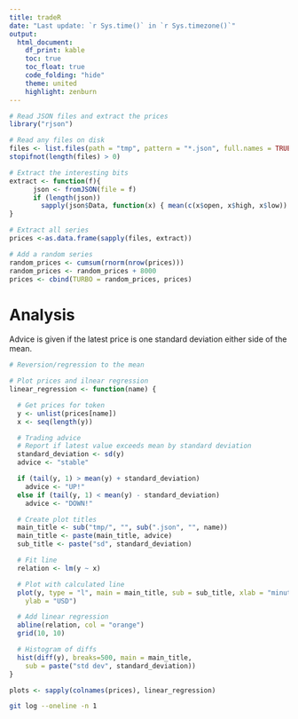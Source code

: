 ```yaml
---
title: tradeR
date: "Last update: `r Sys.time()` in `r Sys.timezone()`"
output:
  html_document:
    df_print: kable
    toc: true
    toc_float: true
    code_folding: "hide"
    theme: united
    highlight: zenburn
---
```


```r
# Read JSON files and extract the prices
library("rjson")

# Read any files on disk
files <- list.files(path = "tmp", pattern = "*.json", full.names = TRUE)
stopifnot(length(files) > 0)

# Extract the interesting bits
extract <- function(f){
      json <- fromJSON(file = f)
      if (length(json))
        sapply(json$Data, function(x) { mean(c(x$open, x$high, x$low)) })
}

# Extract all series
prices <-as.data.frame(sapply(files, extract))

# Add a random series
random_prices <- cumsum(rnorm(nrow(prices)))
random_prices <- random_prices + 8000
prices <- cbind(TURBO = random_prices, prices)
```

# Analysis
Advice is given if the latest price is one standard deviation either side of
the mean.

```r
# Reversion/regression to the mean

# Plot prices and ilnear regression
linear_regression <- function(name) {

  # Get prices for token
  y <- unlist(prices[name])
  x <- seq(length(y))

  # Trading advice
  # Report if latest value exceeds mean by standard deviation
  standard_deviation <- sd(y)
  advice <- "stable"

  if (tail(y, 1) > mean(y) + standard_deviation)
    advice <- "UP!"
  else if (tail(y, 1) < mean(y) - standard_deviation)
    advice <- "DOWN!"

  # Create plot titles
  main_title <- sub("tmp/", "", sub(".json", "", name))
  main_title <- paste(main_title, advice)
  sub_title <- paste("sd", standard_deviation)

  # Fit line
  relation <- lm(y ~ x)

  # Plot with calculated line
  plot(y, type = "l", main = main_title, sub = sub_title, xlab = "minutes",
    ylab = "USD")

  # Add linear regression
  abline(relation, col = "orange")
  grid(10, 10)

  # Histogram of diffs
  hist(diff(y), breaks=500, main = main_title,
    sub = paste("std dev", standard_deviation))
}

plots <- sapply(colnames(prices), linear_regression)
```

```bash
git log --oneline -n 1
```
